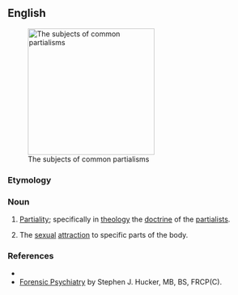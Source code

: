 ==English==
[[File:Partialism Montage.jpg|thumb|250px|The subjects of common partialisms]]

===Etymology===
{{suffix|en|partial|ism}}

===Noun===
{{en-noun|~}}

# [[partiality|Partiality]]; specifically in [[theology]] the [[doctrine]] of the [[partialists]].
# {{lb|en|psychiatry}} The [[sexual]] [[attraction]] to specific parts of the body.

===References===
* {{R:Webster 1913}}
* [http://www.forensicpsychiatry.ca/paraphilia/partialism.htm Forensic Psychiatry] by Stephen J. Hucker, MB, BS, FRCP(C).
